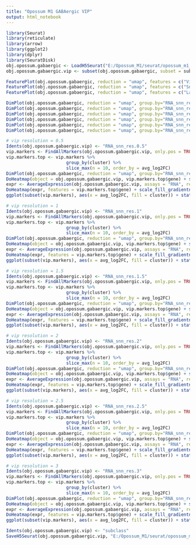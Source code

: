 ```yaml
---
title: "Opossum M1 GABAergic VIP"
output: html_notebook
---
```


```r

library(Seurat)
library(reticulate)
library(arrow)
library(ggplot2)
library(dplyr)
library(SeuratDisk)
obj.opossum.gabaergic <- LoadH5Seurat("E:/Opossum_M1/seurat/opossum_m1_gabaergic.h5Seurat")
obj.opossum.gabaergic.vip <- subset(obj.opossum.gabaergic, subset = subclass == "Vip")

```


```r

FeaturePlot(obj.opossum.gabaergic, reduction = "umap", features = c("Vip")) + xlim(-15, 15) + ylim(-15, 15) + coord_equal()
FeaturePlot(obj.opossum.gabaergic, reduction = "umap", features = c("Sncg")) + xlim(-15, 15) + ylim(-15, 15) + coord_equal()
FeaturePlot(obj.opossum.gabaergic, reduction = "umap", features = c("Lamp5")) + xlim(-15, 15) + ylim(-15, 15) + coord_equal()

```


```r

DimPlot(obj.opossum.gabaergic, reduction = "umap", group.by="RNA_snn_res.0.5", label = TRUE, raster = FALSE) + NoLegend() + xlim(-15, 15) + ylim(-15, 15) + coord_equal()
DimPlot(obj.opossum.gabaergic, reduction = "umap", group.by="RNA_snn_res.1", label = TRUE, raster = FALSE) + NoLegend() + xlim(-15, 15) + ylim(-15, 15) + coord_equal()
DimPlot(obj.opossum.gabaergic, reduction = "umap", group.by="RNA_snn_res.1.5", label = TRUE, raster = FALSE) + NoLegend() + xlim(-15, 15) + ylim(-15, 15) + coord_equal()
DimPlot(obj.opossum.gabaergic, reduction = "umap", group.by="RNA_snn_res.2", label = TRUE, raster = FALSE) + NoLegend() + xlim(-15, 15) + ylim(-15, 15) + coord_equal()
DimPlot(obj.opossum.gabaergic, reduction = "umap", group.by="RNA_snn_res.2.5", label = TRUE, raster = FALSE) + NoLegend() + xlim(-15, 15) + ylim(-15, 15) + coord_equal()
DimPlot(obj.opossum.gabaergic, reduction = "umap", group.by="RNA_snn_res.3", label = TRUE, raster = FALSE) + NoLegend() + xlim(-15, 15) + ylim(-15, 15) + coord_equal()

```


```r

# vip resolution = 0.5
Idents(obj.opossum.gabaergic.vip) <- "RNA_snn_res.0.5"
vip.markers <- FindAllMarkers(obj.opossum.gabaergic.vip, only.pos = TRUE, min.pct = 0.25, logfc.threshold = 0.25, test.use = "roc")
vip.markers.top <- vip.markers %>%
                       group_by(cluster) %>%
                       slice_max(n = 10, order_by = avg_log2FC)
DimPlot(obj.opossum.gabaergic, reduction = "umap", group.by="RNA_snn_res.0.5", label = TRUE, raster = FALSE) + NoLegend() + xlim(-15, 15) + ylim(-15, 15) + coord_equal()
DoHeatmap(object = obj.opossum.gabaergic.vip, vip.markers.top$gene) + scale_fill_gradientn(colors = c("blue", "white", "red")) + theme(text = element_text(size = 10))
expr <- AverageExpression(obj.opossum.gabaergic.vip, assays = "RNA", return.seurat = TRUE, features = vip.markers.top$gene)
DoHeatmap(expr, features = vip.markers.top$gene) + scale_fill_gradientn(colors = c("blue", "white", "red")) + theme(text = element_text(size = 10))
ggplot(subset(vip.markers), aes(x = avg_log2FC, fill = cluster)) + stat_ecdf(geom = "step", aes(col = cluster))

```


```r

# vip resolution = 1
Idents(obj.opossum.gabaergic.vip) <- "RNA_snn_res.1"
vip.markers <- FindAllMarkers(obj.opossum.gabaergic.vip, only.pos = TRUE, test.use = "roc")
vip.markers.top <- vip.markers %>%
                       group_by(cluster) %>%
                       slice_max(n = 10, order_by = avg_log2FC)
DimPlot(obj.opossum.gabaergic, reduction = "umap", group.by="RNA_snn_res.1", label = TRUE, raster = FALSE) + NoLegend() + xlim(-15, 15) + ylim(-15, 15) + coord_equal()
DoHeatmap(object = obj.opossum.gabaergic.vip, vip.markers.top$gene) + scale_fill_gradientn(colors = c("blue", "white", "red")) + theme(text = element_text(size = 10))
expr <- AverageExpression(obj.opossum.gabaergic.vip, assays = "RNA", return.seurat = TRUE, features = vip.markers.top$gene)
DoHeatmap(expr, features = vip.markers.top$gene) + scale_fill_gradientn(colors = c("blue", "white", "red")) + theme(text = element_text(size = 10))
ggplot(subset(vip.markers), aes(x = avg_log2FC, fill = cluster)) + stat_ecdf(geom = "step", aes(col = cluster))

```


```r

# vip resolution = 1.5
Idents(obj.opossum.gabaergic.vip) <- "RNA_snn_res.1.5"
vip.markers <- FindAllMarkers(obj.opossum.gabaergic.vip, only.pos = TRUE, test.use = "roc")
vip.markers.top <- vip.markers %>%
                       group_by(cluster) %>%
                       slice_max(n = 10, order_by = avg_log2FC)
DimPlot(obj.opossum.gabaergic, reduction = "umap", group.by="RNA_snn_res.1.5", label = TRUE, raster = FALSE) + NoLegend() + xlim(-15, 15) + ylim(-15, 15) + coord_equal()
DoHeatmap(object = obj.opossum.gabaergic.vip, vip.markers.top$gene) + scale_fill_gradientn(colors = c("blue", "white", "red")) + theme(text = element_text(size = 10))
expr <- AverageExpression(obj.opossum.gabaergic.vip, assays = "RNA", return.seurat = TRUE, features = vip.markers.top$gene)
DoHeatmap(expr, features = vip.markers.top$gene) + scale_fill_gradientn(colors = c("blue", "white", "red")) + theme(text = element_text(size = 10))
ggplot(subset(vip.markers), aes(x = avg_log2FC, fill = cluster)) + stat_ecdf(geom = "step", aes(col = cluster))

```


```r

# vip resolution = 2
Idents(obj.opossum.gabaergic.vip) <- "RNA_snn_res.2"
vip.markers <- FindAllMarkers(obj.opossum.gabaergic.vip, only.pos = TRUE, test.use = "roc")
vip.markers.top <- vip.markers %>%
                       group_by(cluster) %>%
                       slice_max(n = 10, order_by = avg_log2FC)
DimPlot(obj.opossum.gabaergic, reduction = "umap", group.by="RNA_snn_res.2", label = TRUE, raster = FALSE) + NoLegend() + xlim(-15, 15) + ylim(-15, 15) + coord_equal()
DoHeatmap(object = obj.opossum.gabaergic.vip, vip.markers.top$gene) + scale_fill_gradientn(colors = c("blue", "white", "red")) + theme(text = element_text(size = 9))
expr <- AverageExpression(obj.opossum.gabaergic.vip, assays = "RNA", return.seurat = TRUE, features = vip.markers.top$gene)
DoHeatmap(expr, features = vip.markers.top$gene) + scale_fill_gradientn(colors = c("blue", "white", "red")) + theme(text = element_text(size = 9))
ggplot(subset(vip.markers), aes(x = avg_log2FC, fill = cluster)) + stat_ecdf(geom = "step", aes(col = cluster))

```


```r

# vip resolution = 2.5
Idents(obj.opossum.gabaergic.vip) <- "RNA_snn_res.2.5"
vip.markers <- FindAllMarkers(obj.opossum.gabaergic.vip, only.pos = TRUE, min.pct = 0.25, logfc.threshold = 0.25, test.use = "roc")
vip.markers.top <- vip.markers %>%
                       group_by(cluster) %>%
                       slice_max(n = 10, order_by = avg_log2FC)
DimPlot(obj.opossum.gabaergic, reduction = "umap", group.by="RNA_snn_res.2.5", label = TRUE, raster = FALSE) + NoLegend() + xlim(-15, 15) + ylim(-15, 15) + coord_equal()
DoHeatmap(object = obj.opossum.gabaergic.vip, vip.markers.top$gene) + scale_fill_gradientn(colors = c("blue", "white", "red")) + theme(text = element_text(size = 9))
expr <- AverageExpression(obj.opossum.gabaergic.vip, assays = "RNA", return.seurat = TRUE, features = vip.markers.top$gene)
DoHeatmap(expr, features = vip.markers.top$gene) + scale_fill_gradientn(colors = c("blue", "white", "red")) + theme(text = element_text(size = 9))
ggplot(subset(vip.markers), aes(x = avg_log2FC, fill = cluster)) + stat_ecdf(geom = "step", aes(col = cluster))

```


```r

# vip resolution = 3
Idents(obj.opossum.gabaergic.vip) <- "RNA_snn_res.3"
vip.markers <- FindAllMarkers(obj.opossum.gabaergic.vip, only.pos = TRUE, min.pct = 0.25, logfc.threshold = 0.25, test.use = "roc")
vip.markers.top <- vip.markers %>%
                       group_by(cluster) %>%
                       slice_max(n = 10, order_by = avg_log2FC)
DimPlot(obj.opossum.gabaergic, reduction = "umap", group.by="RNA_snn_res.3", label = TRUE, raster = FALSE) + NoLegend() + xlim(-15, 15) + ylim(-15, 15) + coord_equal()
DoHeatmap(object = obj.opossum.gabaergic.vip, vip.markers.top$gene) + scale_fill_gradientn(colors = c("blue", "white", "red")) + theme(text = element_text(size = 8))
expr <- AverageExpression(obj.opossum.gabaergic.vip, assays = "RNA", return.seurat = TRUE, features = vip.markers.top$gene)
DoHeatmap(expr, features = vip.markers.top$gene) + scale_fill_gradientn(colors = c("blue", "white", "red")) + theme(text = element_text(size = 8))
ggplot(subset(vip.markers), aes(x = avg_log2FC, fill = cluster)) + stat_ecdf(geom = "step", aes(col = cluster))

```


```r

Idents(obj.opossum.gabaergic.vip) <- "subclass"
SaveH5Seurat(obj.opossum.gabaergic.vip, "E:/Opossum_M1/seurat/opossum_m1_gabaergic_vip.h5seurat", overwrite = TRUE, verbose = TRUE)

```

